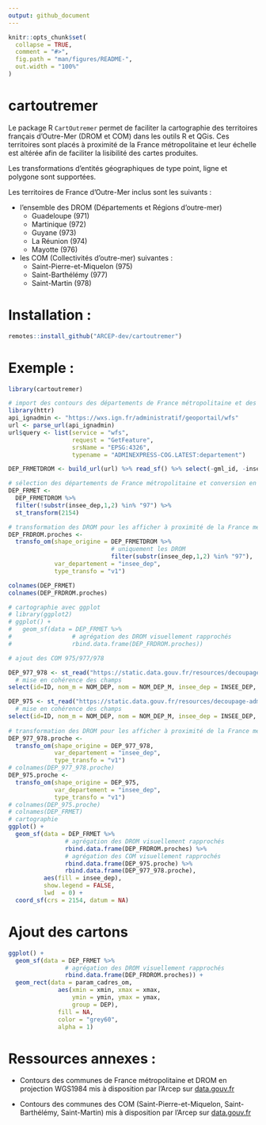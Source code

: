 ```yaml
---
output: github_document
---
```


<!-- README.md is generated from README.Rmd. Please edit that file -->

```r
knitr::opts_chunk$set(
  collapse = TRUE,
  comment = "#>",
  fig.path = "man/figures/README-",
  out.width = "100%"
)
```

# cartoutremer

<!-- badges: start -->
<!-- badges: end -->

Le package R `CartOutremer` permet de faciliter la cartographie des territoires français d'Outre-Mer (DROM et COM) dans les outils R et QGis. Ces territoires sont placés à proximité de la France métropolitaine et leur échelle est altérée afin de faciliter la lisibilité des cartes produites.

Les transformations d'entités géographiques de type point, ligne et polygone sont supportées.

Les territoires de France d'Outre-Mer inclus sont les suivants :

- l'ensemble des DROM (Départements et Régions d'outre-mer)
  * Guadeloupe (971)
  * Martinique (972)
  * Guyane (973)
  * La Réunion (974)
  * Mayotte (976)
- les COM (Collectivités d'outre-mer) suivantes :
  * Saint-Pierre-et-Miquelon (975)
  * Saint-Barthélémy (977)
  * Saint-Martin (978)
  

# Installation :  
  
```r
remotes::install_github("ARCEP-dev/cartoutremer")

```

# Exemple :

```r
library(cartoutremer)

# import des contours des départements de France métropolitaine et des DROM en projection WGS1984 via l'API IGN 
library(httr)
api_ignadmin <- "https://wxs.ign.fr/administratif/geoportail/wfs"
url <- parse_url(api_ignadmin)
url$query <- list(service = "wfs",
                  request = "GetFeature",
                  srsName = "EPSG:4326",
                  typename = "ADMINEXPRESS-COG.LATEST:departement")

DEP_FRMETDROM <- build_url(url) %>% read_sf() %>% select(-gml_id, -insee_reg)

# sélection des départements de France métropolitaine et conversion en projection conforme (RGF 93)
DEP_FRMET <-
  DEP_FRMETDROM %>%
  filter(!substr(insee_dep,1,2) %in% "97") %>%
  st_transform(2154)

# transformation des DROM pour les afficher à proximité de la France métropolitaine
DEP_FRDROM.proches <-
  transfo_om(shape_origine = DEP_FRMETDROM %>%
                             # uniquement les DROM
                             filter(substr(insee_dep,1,2) %in% "97"),
             var_departement = "insee_dep",
             type_transfo = "v1")

colnames(DEP_FRMET)
colnames(DEP_FRDROM.proches)

# cartographie avec ggplot 
# library(ggplot2)
# ggplot() +
#   geom_sf(data = DEP_FRMET %>%
#                 # agrégation des DROM visuellement rapprochés
#                 rbind.data.frame(DEP_FRDROM.proches))


```


```r
# ajout des COM 975/977/978

DEP_977_978 <- st_read("https://static.data.gouv.fr/resources/decoupage-administratif-des-com-st-martin-et-st-barthelemy-et-com-saint-pierre-et-miquelon-format-admin-express/20220506-142254/departement.geojson",quiet = TRUE) %>%
  # mise en cohérence des champs
select(id=ID, nom_m = NOM_DEP, nom = NOM_DEP_M, insee_dep = INSEE_DEP, the_geom = geometry)

DEP_975 <- st_read("https://static.data.gouv.fr/resources/decoupage-administratif-des-com-st-martin-et-st-barthelemy-et-com-saint-pierre-et-miquelon-format-admin-express/20220506-142220/departement.geojson",quiet = TRUE) %>%
  # mise en cohérence des champs
select(id=ID, nom_m = NOM_DEP, nom = NOM_DEP_M, insee_dep = INSEE_DEP, the_geom = geometry)
  
# transformation des DROM pour les afficher à proximité de la France métropolitaine
DEP_977_978.proche <-
  transfo_om(shape_origine = DEP_977_978,
             var_departement = "insee_dep",
             type_transfo = "v1")
# colnames(DEP_977_978.proche)
DEP_975.proche <-
  transfo_om(shape_origine = DEP_975,
             var_departement = "insee_dep",
             type_transfo = "v1")
# colnames(DEP_975.proche)
# colnames(DEP_FRMET)
# cartographie 
ggplot() +
  geom_sf(data = DEP_FRMET %>%
                # agrégation des DROM visuellement rapprochés
                rbind.data.frame(DEP_FRDROM.proches) %>%
                # agrégation des COM visuellement rapprochés
                rbind.data.frame(DEP_975.proche) %>%
                rbind.data.frame(DEP_977_978.proche),
          aes(fill = insee_dep),
          show.legend = FALSE,
          lwd  = 0) +
  coord_sf(crs = 2154, datum = NA)


```

# Ajout des cartons

```r
ggplot() +
  geom_sf(data = DEP_FRMET %>%
                # agrégation des DROM visuellement rapprochés
                rbind.data.frame(DEP_FRDROM.proches)) +
  geom_rect(data = param_cadres_om,
              aes(xmin = xmin, xmax = xmax, 
                  ymin = ymin, ymax = ymax, 
                  group = DEP),
              fill = NA,
              color = "grey60",
              alpha = 1)

```

# Ressources annexes :

* Contours des communes de France métropolitaine et DROM en projection WGS1984 mis à disposition par l'Arcep sur [data.gouv.fr](https://www.data.gouv.fr/fr/datasets/contours-communes-france-administrative-format-admin-express-avec-arrondissements/)

* Contours des communes des COM (Saint-Pierre-et-Miquelon, Saint-Barthélémy, Saint-Martin) mis à disposition par l'Arcep sur [data.gouv.fr](https://www.data.gouv.fr/fr/datasets/decoupage-administratif-des-com-st-martin-et-st-barthelemy-et-com-saint-pierre-et-miquelon-format-admin-express/)




